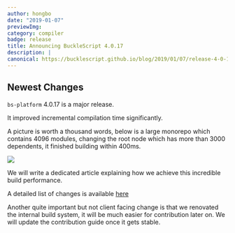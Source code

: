 ```yaml
---
author: hongbo
date: "2019-01-07" 
previewImg:
category: compiler
badge: release
title: Announcing BuckleScript 4.0.17
description: |
canonical: https://bucklescript.github.io/blog/2019/01/07/release-4-0-17
---
```


## Newest Changes

`bs-platform` 4.0.17 is a major release.

It improved incremental compilation time significantly.

A picture is worth a thousand words, below is a large monorepo which contains
4096 modules, changing the root node which has more than 3000 dependents, it
finished building within 400ms.

<img src="https://bucklescript.github.io/img/incremental.png"/>

We will write a dedicated article explaining how we achieve this incredible
build performance.

A detailed list of changes is available
[here](https://github.com/BuckleScript/bucklescript/blob/master/Changes.md#4017)

Another quite important but not client facing change is that we renovated the
internal build system, it will be much easier for contribution later on.  We
will update the contribution guide once it gets stable.
